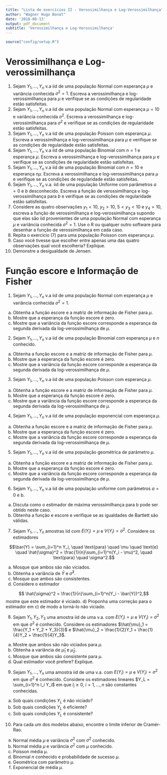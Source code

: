 ```yaml
---
title: "Lista de exercícios II - Verossimilhança e Log-Verossimilhança"
author: "Wagner Hugo Bonat"
date: '2018-08-13'
output: pdf_document
subtitle: 'Verossimilhança e Log-Verossimilhança'
---
```


```r
source("config/setup.R")
```

# Verossimilhança e Log-verossimilhança

1. Sejam $Y_1, \ldots, Y_n$ v.a iid de uma população Normal
com esperança $\mu$ e variância conhecida $\sigma^2 = 1$. 
Escreva a verossimilhança e log-verossimilhança para $\mu$ e verifique se as condições de
regularidade estão satisfeitas.
2. Sejam $Y_1, \ldots, Y_n$ v.a iid de uma população Normal
com esperança $\mu = 10$ e variância conhecida $\sigma^2$. 
Escreva a verossimilhança e log-verossimilhança para $\sigma^2$ e verifique se as condições de
regularidade estão satisfeitas.
3. Sejam $Y_1, \ldots, Y_n$ v.a iid de uma população Poisson
com esperança $\mu$. Escreva a verossimilhança e log-verossimilhança para 
$\mu$ e verifique se as condições de regularidade estão satisfeitas.
4. Sejam $Y_1, \ldots, Y_n$ v.a iid de uma população Binomial com $n=1$
e esperança $\mu$. Escreva a verossimilhança e log-verossimilhança para 
$\mu$ e verifique se as condições de regularidade estão satisfeitas.
5. Sejam $Y_1, \ldots, Y_n$ v.a iid de uma população Binomial com $n=10$
e esperança $n\mu$. Escreva a verossimilhança e log-verossimilhança para 
$\mu$ e verifique se as condições de regularidade estão satisfeitas.
6. Sejam $Y_1, \ldots, Y_n$ v.a. iid de uma população Uniforme com parâmetros
$a=0$ e $b$ desconhecido. Escreva a função de verossimilhança e log-verossimilhança 
para $b$ e verifique se as condições de regularidade estão satisfeitas.
7. Considere as quatro observações $y_1 < 10$, $y_2 > 10$, $5 < y_3 < 10$ e $y_4 = 10$,
escreva a função de verossimilhança e log-verossimilhança supondo que elas 
são iid provenientes de uma população Normal com esperança $\mu$ e 
variância conhecida $\sigma^2 = 1$. Use o R ou qualquer outro software 
para desenhar a função de verossimilhança em cada caso.
8. Repita o exercício (7) para uma população Poisson com esperança $\mu$.
9. Caso você tivesse que escolher entre apenas uma das quatro observações 
qual você escolheria? Explique.
10. Demonstre a desigualdade de Jensen.

# Função escore e Informação de Fisher

1. Sejam $Y_1, \ldots, Y_n$ v.a iid de uma população Normal
com esperança $\mu$ e variância conhecida $\sigma^2 = 1$. 

a) Obtenha a função escore e a matriz de informação de Fisher para $\mu$.
b) Mostre que a esperança da função escore é zero.
c) Mostre que a variância da função escore corresponde a esperança da
segunda derivada da log-verossimilhança de $\mu$.

2. Sejam $Y_1, \ldots, Y_n$ v.a iid de uma população Binomial
com esperança $\mu$ e $n$ conhecido. 

a) Obtenha a função escore e a matriz de informação de Fisher para $\mu$.
b) Mostre que a esperança da função escore é zero.
c) Mostre que a variância da função escore corresponde a esperança da
segunda derivada da log-verossimilhança de $\mu$.

3. Sejam $Y_1, \ldots, Y_n$ v.a iid de uma população Poisson
com esperança $\mu$. 

a) Obtenha a função escore e a matriz de informação de Fisher para $\mu$.
b) Mostre que a esperança da função escore é zero.
c) Mostre que a variância da função escore corresponde a esperança da
segunda derivada da log-verossimilhança de $\mu$.

4. Sejam $Y_1, \ldots, Y_n$ v.a iid de uma população exponencial
com esperança $\mu$. 

a) Obtenha a função escore e a matriz de informação de Fisher para $\mu$.
b) Mostre que a esperança da função escore é zero.
c) Mostre que a variância da função escore corresponde a esperança da
segunda derivada da log-verossimilhança de $\mu$.

5. Sejam $Y_1, \ldots, Y_n$ v.a iid de uma população geométrica
de parâmetro $\mu$. 

a) Obtenha a função escore e a matriz de informação de Fisher para $\mu$.
b) Mostre que a esperança da função escore é zero.
c) Mostre que a variância da função escore corresponde a esperança da
segunda derivada da log-verossimilhança de $\mu$.

6. Sejam $Y_1, \ldots, Y_n$ v.a iid de uma população uniforme com
parâmetros $a = 0$ e b. 

a) Discuta como o estimador de máxima verossimilhança para b
pode ser obtido neste caso.
b) Obtenha a função e escore e verifique se as igualdades de Bartlett
são válidas.

7. Sejam $Y_1, \ldots, Y_n$ amostras iid com $E(Y_i) = \mu$ e $V(Y_i) = \sigma^2$.
Considere os estimadores

$$\bar{Y} = \sum_{i=1}^n Y_i, \quad \text{para} \quad \mu \quad \text{e} \quad
\hat{\sigma}^2 = \frac{1}{n}\sum_{i=1}^n(Y_i - \mu)^2, \quad \text{para} \quad \sigma^2.$$

a) Mosque que ambos são não viciados.
b) Obtenha a variância de $\bar{Y}$ e $\hat{\sigma}^2$.
c) Mosque que ambos são consistentes.
d) Considere o estimador 

$$ \hat{\sigma}^2 = \frac{1}{n}\sum_{i=1}^n(Y_i - \bar{Y})^2,$$
mostre que este estimador é viciado.
d) Proponha uma correção para o estimador em c) de modo a torná-lo
não viciado.

8. Sejam $Y_1, Y_2, Y_3$ uma amostra iid de uma v.a. com $E(Y_i) = \mu$ e 
$V(Y_i) = \sigma^2$ em que $\sigma^2$ é conhecido. Considere os
estimadores
$\hat{\mu}_1 = \frac{Y_1 + Y_2 + Y_3}{3}$ e $\hat{\mu}_2 = \frac{1}{2}Y_1 + \frac{1}{4}Y_2 + \frac{1}{4}Y_3$.

a) Mostre que ambos são não viciados para $\mu$.
b) Obtenha a variância de $\hat{\mu}_1$ e $\hat{\mu}_2$.
c) Mosque que ambos são consistente para $\mu$.
c) Qual estimador você prefere? Explique.

9. Sejam $Y_1, \ldots, Y_n$ uma amostra iid de uma v.a. com $E(Y_i) = \mu$ e $V(Y_i) = \sigma^2$ em que
$\sigma^2$ é conhecido. Considere os estimadores lineares 
$Y_L = \sum_{i=1}^n l_i Y_i$ em que $l_i \geq 0$, $i = 1, \ldots, n$ são
constantes conhecidas.

a) Sob quais condições $Y_L$ é não viciado?
b) Sob quais condições $Y_L$ é eficiente?
c) Sob quais condições $Y_L$ é consistente?

10. Para cada um dos modelos abaixo, encontre o limite inferior de Cramér-Rao.

a) Normal média $\mu$ e variância $\sigma^2$ com $\sigma^2$ conhecido.
b) Normal média $\mu$ e variância $\sigma^2$ com $\mu$ conhecido.
c) Poisson média $\mu$.
d) Binomial $n$ conhecido e probabilidade de sucesso $\mu$.
e) Geométrica com parâmetro $\mu$.
f) Exponencial de média $\mu$.


